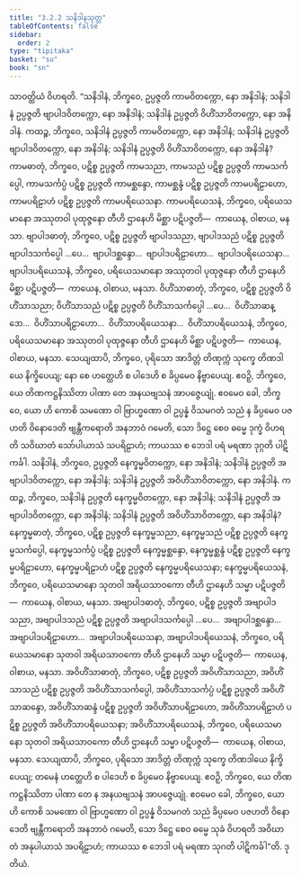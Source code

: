 ```yaml
---
title: "3.2.2 သနိဒါနသုတ္တ"
tableOfContents: false
sidebar:
  order: 2
type: "tipitaka"
basket: "su"
book: "sn"
---
```



<DynamicBreadcrumb />

<Division number="96" book="sn" e="ch" v="18" p="295">

<Paragraph number="689" book="sn">
သာဝတ္ထိယံ ဝိဟရတိ. “သနိဒါနံ, ဘိက္ခဝေ, ဥပ္ပဇ္ဇတိ ကာမဝိတက္ကော, နော အနိဒါနံ; သနိဒါနံ ဥပ္ပဇ္ဇတိ ဗျာပါဒဝိတက္ကော, နော အနိဒါနံ; သနိဒါနံ ဥပ္ပဇ္ဇတိ ဝိဟိံသာဝိတက္ကော, နော အနိဒါနံ.
</Paragraph>

<Paragraph number="690" book="sn">
ကထဉ္စ, ဘိက္ခဝေ, သနိဒါနံ ဥပ္ပဇ္ဇတိ ကာမဝိတက္ကော, နော အနိဒါနံ; သနိဒါနံ ဥပ္ပဇ္ဇတိ ဗျာပါဒဝိတက္ကော, နော အနိဒါနံ; သနိဒါနံ ဥပ္ပဇ္ဇတိ ဝိဟိံသာဝိတက္ကော, နော အနိဒါနံ? ကာမဓာတုံ, ဘိက္ခဝေ, ပဋိစ္စ ဥပ္ပဇ္ဇတိ ကာမသညာ, ကာမသညံ ပဋိစ္စ ဥပ္ပဇ္ဇတိ ကာမသင်္ကပ္ပေါ, ကာမသင်္ကပ္ပံ ပဋိစ္စ ဥပ္ပဇ္ဇတိ ကာမစ္ဆန္ဒော, ကာမစ္ဆန္ဒံ ပဋိစ္စ ဥပ္ပဇ္ဇတိ ကာမပရိဠာဟော, ကာမပရိဠာဟံ ပဋိစ္စ ဥပ္ပဇ္ဇတိ ကာမပရိယေသနာ. ကာမပရိယေသနံ, ဘိက္ခဝေ, ပရိယေသမာနော အဿုတဝါ ပုထုဇ္ဇနော တီဟိ ဌာနေဟိ မိစ္ဆာ ပဋိပဇ္ဇတိ—  ကာယေန, ဝါစာယ, မနသာ.
</Paragraph>

<Paragraph number="691" book="sn">
ဗျာပါဒဓာတုံ, ဘိက္ခဝေ, ပဋိစ္စ ဥပ္ပဇ္ဇတိ ဗျာပါဒသညာ, ဗျာပါဒသညံ ပဋိစ္စ ဥပ္ပဇ္ဇတိ ဗျာပါဒသင်္ကပ္ပေါ …ပေ…  ဗျာပါဒစ္ဆန္ဒော…  ဗျာပါဒပရိဠာဟော…  ဗျာပါဒပရိယေသနာ…  ဗျာပါဒပရိယေသနံ, ဘိက္ခဝေ, ပရိယေသမာနော အဿုတဝါ ပုထုဇ္ဇနော တီဟိ ဌာနေဟိ မိစ္ဆာ ပဋိပဇ္ဇတိ—  ကာယေန, ဝါစာယ, မနသာ.
</Paragraph>

<Paragraph number="692" book="sn">
ဝိဟိံသာဓာတုံ, ဘိက္ခဝေ, ပဋိစ္စ ဥပ္ပဇ္ဇတိ ဝိဟိံသာသညာ; ဝိဟိံသာသညံ ပဋိစ္စ ဥပ္ပဇ္ဇတိ ဝိဟိံသာသင်္ကပ္ပေါ …ပေ…  ဝိဟိံသာဆန္ဒော…  ဝိဟိံသာပရိဠာဟော…  ဝိဟိံသာပရိယေသနာ…  ဝိဟိံသာပရိယေသနံ, ဘိက္ခဝေ, ပရိယေသမာနော အဿုတဝါ ပုထုဇ္ဇနော တီဟိ ဌာနေဟိ မိစ္ဆာ ပဋိပဇ္ဇတိ—  ကာယေန, ဝါစာယ, မနသာ.
</Paragraph>

<Paragraph number="693" book="sn">
သေယျထာပိ, ဘိက္ခဝေ, ပုရိသော အာဒိတ္တံ တိဏုက္ကံ သုက္ခေ တိဏဒါယေ နိက္ခိပေယျ; နော စေ ဟတ္ထေဟိ စ ပါဒေဟိ စ ခိပ္ပမေဝ နိဗ္ဗာပေယျ. ဧဝဉှိ, ဘိက္ခဝေ, ယေ တိဏကဋ္ဌနိဿိတာ ပါဏာ တေ အနယဗျသနံ အာပဇ္ဇေယျုံ. ဧဝမေဝ ခေါ, ဘိက္ခဝေ, ယော ဟိ ကောစိ သမဏော ဝါ ဗြာဟ္မဏော ဝါ ဥပ္ပန္နံ ဝိသမဂတံ သညံ န ခိပ္ပမေဝ ပဇဟတိ ဝိနောဒေတိ ဗျန္တီကရောတိ အနဘာဝံ ဂမေတိ, သော ဒိဋ္ဌေ စေဝ ဓမ္မေ ဒုက္ခံ ဝိဟရတိ သဝိဃာတံ သော်ပါယာသံ သပရိဠာဟံ; ကာယဿ စ ဘေဒါ ပရံ မရဏာ ဒုဂ္ဂတိ ပါဋိကင်္ခါ.
</Paragraph>

<Paragraph number="694" book="sn">
သနိဒါနံ, ဘိက္ခဝေ, ဥပ္ပဇ္ဇတိ နေက္ခမ္မဝိတက္ကော, နော အနိဒါနံ; သနိဒါနံ ဥပ္ပဇ္ဇတိ အဗျာပါဒဝိတက္ကော, နော အနိဒါနံ; သနိဒါနံ ဥပ္ပဇ္ဇတိ အဝိဟိံသာဝိတက္ကော, နော အနိဒါနံ.
</Paragraph>

<Paragraph number="695" book="sn">
ကထဉ္စ, ဘိက္ခဝေ, သနိဒါနံ ဥပ္ပဇ္ဇတိ နေက္ခမ္မဝိတက္ကော, နော အနိဒါနံ; သနိဒါနံ ဥပ္ပဇ္ဇတိ အဗျာပါဒဝိတက္ကော, နော အနိဒါနံ; သနိဒါနံ ဥပ္ပဇ္ဇတိ အဝိဟိံသာဝိတက္ကော, နော အနိဒါနံ? နေက္ခမ္မဓာတုံ, ဘိက္ခဝေ, ပဋိစ္စ ဥပ္ပဇ္ဇတိ နေက္ခမ္မသညာ, နေက္ခမ္မသညံ ပဋိစ္စ ဥပ္ပဇ္ဇတိ နေက္ခမ္မသင်္ကပ္ပေါ, နေက္ခမ္မသင်္ကပ္ပံ ပဋိစ္စ ဥပ္ပဇ္ဇတိ နေက္ခမ္မစ္ဆန္ဒော, နေက္ခမ္မစ္ဆန္ဒံ ပဋိစ္စ ဥပ္ပဇ္ဇတိ နေက္ခမ္မပရိဠာဟော, နေက္ခမ္မပရိဠာဟံ ပဋိစ္စ ဥပ္ပဇ္ဇတိ နေက္ခမ္မပရိယေသနာ; နေက္ခမ္မပရိယေသနံ, ဘိက္ခဝေ, ပရိယေသမာနော သုတဝါ အရိယသာဝကော တီဟိ ဌာနေဟိ သမ္မာ ပဋိပဇ္ဇတိ—  ကာယေန, ဝါစာယ, မနသာ.
</Paragraph>

<Paragraph number="696" book="sn">
အဗျာပါဒဓာတုံ, ဘိက္ခဝေ, ပဋိစ္စ ဥပ္ပဇ္ဇတိ အဗျာပါဒသညာ, အဗျာပါဒသညံ ပဋိစ္စ ဥပ္ပဇ္ဇတိ အဗျာပါဒသင်္ကပ္ပေါ …ပေ…  အဗျာပါဒစ္ဆန္ဒော…  အဗျာပါဒပရိဠာဟော…  အဗျာပါဒပရိယေသနာ, အဗျာပါဒပရိယေသနံ, ဘိက္ခဝေ, ပရိယေသမာနော သုတဝါ အရိယသာဝကော တီဟိ ဌာနေဟိ သမ္မာ ပဋိပဇ္ဇတိ—  ကာယေန, ဝါစာယ, မနသာ.
</Paragraph>

<Paragraph number="697" book="sn">
အဝိဟိံသာဓာတုံ, ဘိက္ခဝေ, ပဋိစ္စ ဥပ္ပဇ္ဇတိ အဝိဟိံသာသညာ, အဝိဟိံသာသညံ ပဋိစ္စ ဥပ္ပဇ္ဇတိ အဝိဟိံသာသင်္ကပ္ပေါ, အဝိဟိံသာသင်္ကပ္ပံ ပဋိစ္စ ဥပ္ပဇ္ဇတိ အဝိဟိံသာဆန္ဒော, အဝိဟိံသာဆန္ဒံ ပဋိစ္စ ဥပ္ပဇ္ဇတိ အဝိဟိံသာပရိဠာဟော, အဝိဟိံသာပရိဠာဟံ ပဋိစ္စ ဥပ္ပဇ္ဇတိ အဝိဟိံသာပရိယေသနာ; အဝိဟိံသာပရိယေသနံ, ဘိက္ခဝေ, ပရိယေသမာနော သုတဝါ အရိယသာဝကော တီဟိ ဌာနေဟိ သမ္မာ ပဋိပဇ္ဇတိ—  ကာယေန, ဝါစာယ, မနသာ.
</Paragraph>

<Paragraph number="698" book="sn">
သေယျထာပိ, ဘိက္ခဝေ, ပုရိသော အာဒိတ္တံ တိဏုက္ကံ သုက္ခေ တိဏဒါယေ နိက္ခိပေယျ; တမေနံ ဟတ္ထေဟိ စ ပါဒေဟိ စ ခိပ္ပမေဝ နိဗ္ဗာပေယျ. ဧဝဉှိ, ဘိက္ခဝေ, ယေ တိဏကဋ္ဌနိဿိတာ ပါဏာ တေ န အနယဗျသနံ အာပဇ္ဇေယျုံ. ဧဝမေဝ ခေါ, ဘိက္ခဝေ, ယော ဟိ ကောစိ သမဏော ဝါ ဗြာဟ္မဏော ဝါ ဥပ္ပန္နံ ဝိသမဂတံ သညံ ခိပ္ပမေဝ ပဇဟတိ ဝိနောဒေတိ ဗျန္တီကရောတိ အနဘာဝံ ဂမေတိ, သော ဒိဋ္ဌေ စေဝ ဓမ္မေ သုခံ ဝိဟရတိ အဝိဃာတံ အနုပါယာသံ အပရိဠာဟံ; ကာယဿ စ ဘေဒါ ပရံ မရဏာ သုဂတိ ပါဋိကင်္ခါ”တိ.

</Paragraph>
</Division>

<Paragraph number="699" type="center" book="sn">
ဒုတိယံ.
</Paragraph>